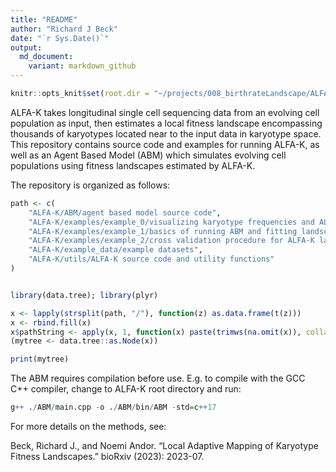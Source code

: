 ```yaml
---
title: "README"
author: "Richard J Beck"
date: "`r Sys.Date()`"
output:
  md_document:
    variant: markdown_github
---
```


```r
knitr::opts_knit$set(root.dir = "~/projects/008_birthrateLandscape/ALFA-K/")
```

ALFA-K takes longitudinal single cell sequencing data from an evolving cell population as input, then estimates a local fitness landscape encompassing thousands of karyotypes located near to the input data in karyotype space. This repository contains source code and examples for running ALFA-K, as well as an Agent Based Model (ABM) which simulates evolving cell populations using fitness landscapes estimated by ALFA-K.

The repository is organized as follows:

```r

path <- c(
    "ALFA-K/ABM/agent based model source code", 
    "ALFA-K/examples/example_0/visualizing karyotype frequencies and ALFA-K fits", 
    "ALFA-K/examples/example_1/basics of running ABM and fitting landscapes", 
    "ALFA-K/examples/example_2/cross validation procedure for ALFA-K landscapes", 
    "ALFA-K/example_data/example datasets", 
    "ALFA-K/utils/ALFA-K source code and utility functions"
)


library(data.tree); library(plyr)

x <- lapply(strsplit(path, "/"), function(z) as.data.frame(t(z)))
x <- rbind.fill(x)
x$pathString <- apply(x, 1, function(x) paste(trimws(na.omit(x)), collapse="/"))
(mytree <- data.tree::as.Node(x))

```

```r
print(mytree)
```

The ABM requires compilation before use. E.g. to compile with the GCC C++ compiler, change to ALFA-K root directory and run:

```r
g++ ./ABM/main.cpp -o ./ABM/bin/ABM -std=c++17
```


For more details on the methods, see:

Beck, Richard J., and Noemi Andor. "Local Adaptive Mapping of Karyotype Fitness Landscapes." bioRxiv (2023): 2023-07.

 
